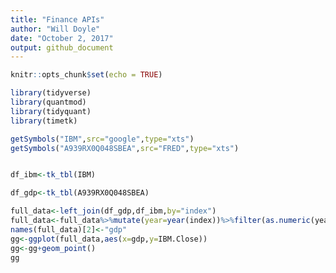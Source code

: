 ```yaml
---
title: "Finance APIs"
author: "Will Doyle"
date: "October 2, 2017"
output: github_document
---
```


```r
knitr::opts_chunk$set(echo = TRUE)
```

```r
library(tidyverse)
library(quantmod)
library(tidyquant)
library(timetk)
```

```r
getSymbols("IBM",src="google",type="xts")
getSymbols("A939RX0Q048SBEA",src="FRED",type="xts")


df_ibm<-tk_tbl(IBM)

df_gdp<-tk_tbl(A939RX0Q048SBEA)

full_data<-left_join(df_gdp,df_ibm,by="index")
full_data<-full_data%>%mutate(year=year(index))%>%filter(as.numeric(year)>2007)
names(full_data)[2]<-"gdp"
gg<-ggplot(full_data,aes(x=gdp,y=IBM.Close))
gg<-gg+geom_point()
gg
```


